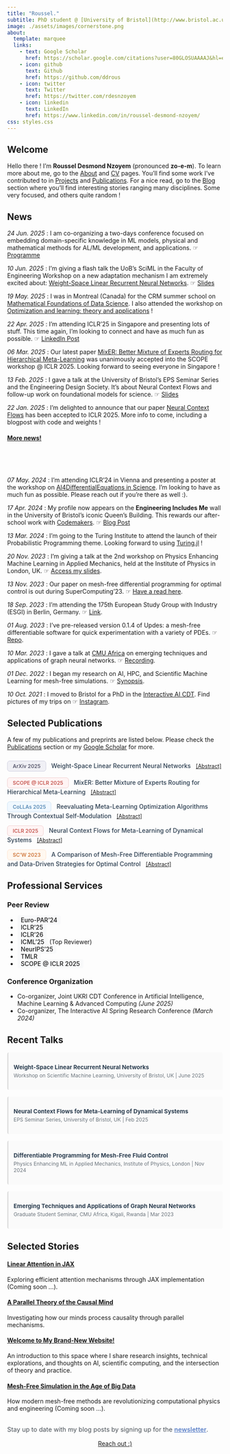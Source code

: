 ```yaml
---
title: "Roussel."
subtitle: PhD student @ [University of Bristol](http://www.bristol.ac.uk/cdt/interactive-ai/current-students/2021-cohort/nzoyem/)
image: ./assets/images/cornerstone.png
about:
  template: marquee
  links:
    - text: Google Scholar
      href: https://scholar.google.com/citations?user=80GLOSUAAAAJ&hl=en
    - icon: github
      text: Github
      href: https://github.com/ddrous
    - icon: twitter
      text: Twitter
      href: https://twitter.com/rdesnzoyem
    - icon: linkedin
      text: LinkedIn
      href: https://www.linkedin.com/in/roussel-desmond-nzoyem/
css: styles.css
---
```


<link rel="stylesheet" href="https://cdnjs.cloudflare.com/ajax/libs/font-awesome/6.4.2/css/all.min.css">
<link href="https://fonts.googleapis.com/css2?family=Fira+Code:wght@400;700&family=Inter:wght@400;600;700&display=swap" rel="stylesheet">

<style>
.venue-badge {
  display: inline-block;
  padding: 4px 12px;
  border-radius: 6px;
  font-weight: 600;
  font-size: 0.85em;
  white-space: nowrap;
  margin-right: 8px;
}

.venue-arxiv {
  background-color: #f0f0f5;
  color: #5a5a6e;
  border: 1px solid #d0d0e0;
}

.venue-iclr {
  background-color: #fff4f4;
  color: #c85a54;
  border: 1px solid #f0d0d0;
}

.venue-collas {
  background-color: #f0f8ff;
  color: #5b8db8;
  border: 1px solid #d0e5f5;
}

.venue-scw {
  background-color: #fff8f0;
  color: #d17a3f;
  border: 1px solid #ffe5d0;
}

.pub-title {
  font-weight: 500;
  color: #2c3e50;
}

.talk-compact {
  margin-bottom: 1rem;
  padding: 0.75rem;
  background-color: #fafafa;
  border-left: 3px solid #e0e0e0;
  border-radius: 4px;
}

.talk-compact strong {
  display: block;
  color: #2c3e50;
  margin-bottom: 0.25rem;
  font-size: 0.95em;
}

.talk-compact span {
  font-size: 0.85em;
  color: #6c757d;
}
</style>

<div class="container">

<!-- ====================================================== -->
<!-- WELCOME SECTION -->
<!-- ====================================================== -->
<section>
<h2><i class="fas fa-hand-sparkles"></i> Welcome</h2>
<p>
Hello there ! I'm <strong>Roussel Desmond Nzoyem</strong> (pronounced <strong>zo-e-m</strong>). To learn more about me, go to the <a href="/about.qmd">About</a> and <a href="/cv.qmd">CV</a> pages. You'll find some work I've contributed to in <a href="/projects.qmd">Projects</a> and <a href="/publications.qmd">Publications</a>. For a nice read, go to the <a href="/posts.qmd">Blog</a> section where you'll find interesting stories ranging many disciplines. Some very focused, and others quite random !
</p>
</section>

<!-- ====================================================== -->
<!-- NEWS SECTION -->
<!-- ====================================================== -->
<section>
<h2><i class="fas fa-bullhorn"></i> News</h2>

<div class="news-item">
<span class="news-date">_24 Jun. 2025_</span> : I am co-organizing a two-days conference focused on embedding domain-specific knowledge in ML models, physical and mathematical methods for AL/ML development, and applications. ☞ <a href="https://cdt-aimlac.org/cdt-conference2025.html" class="external" target="_blank">Programme</a>
</div>
<div class="news-item">
<span class="news-date">_10 Jun. 2025_</span> : I'm giving a flash talk the UoB's SciML in the Faculty of Engineering Workshop on a new adaptation mechanism I am extremely excited about: <a href="https://arxiv.org/abs/2506.01153" class="external" target="_blank">Weight-Space Linear Recurrent Neural Networks</a>. ☞ <a href="https://drive.google.com/file/d/1I2VI_c3pV2xdjeHcSQo4FiyugjY7BIKV/view?usp=sharing" class="external" target="_blank">Slides</a>
</div>
<div class="news-item">
<span class="news-date">_19 May. 2025_</span> : I was in Montreal (Canada) for the CRM summer school on <a href="https://www.crmath.ca/en/activities/#/type/activity/id/3993" class="external" target="_blank">Mathematical Foundations of Data Science</a>. I also attended the workshop on <a href="https://www.crmath.ca/en/activities/#/type/activity/id/3994" class="external" target="_blank">Optimization and learning: theory and applications</a> !
</div>
<div class="news-item">
<span class="news-date">_22 Apr. 2025_</span> : I'm attending ICLR'25 in Singapore and presenting lots of stuff. This time again, I'm looking to connect and have as much fun as possible. ☞ <a href="https://www.linkedin.com/posts/roussel-desmond-nzoyem_iclr2025-ncf-mixer-activity-7318565522189537280-rQEm?utm_source=share&utm_medium=member_desktop&rcm=ACoAAB61F7IBWaLUUAnVeGDAWO94NrKSMXnAWu4" class="external" target="_blank">LinkedIn Post</a>
</div>
<div class="news-item">
<span class="news-date">_06 Mar. 2025_</span> : Our latest paper <a href="https://openreview.net/forum?id=NteuHm0UXw" class="external" target="_blank">MixER: Better Mixture of Experts Routing for Hierarchical Meta-Learning</a> was unanimously accepted into the SCOPE workshop @ ICLR 2025. Looking forward to seeing everyone in Singapore !
</div>
<div class="news-item">
<span class="news-date">_13 Feb. 2025_</span> : I gave a talk at the University of Bristol's EPS Seminar Series and the Engineering Design Society. It's about Neural Context Flows and follow-up work on foundational models for science. ☞ <a href="https://docs.google.com/presentation/d/1bJjbbQAohUw3EmT_N7iTpv5UY-wUvfAN/edit?usp=sharing&ouid=107359549014130993105&rtpof=true&sd=true" class="external" target="_blank">Slides</a>
</div>
<div class="news-item">
<span class="news-date">_22 Jan. 2025_</span> : I'm delighted to announce that our paper <a href="https://openreview.net/forum?id=8vzMLo8LDN" class="external" target="_blank">Neural Context Flows</a> has been accepted to ICLR 2025. More info to come, including a blogpost with code and weights !
</div>

<a data-bs-toggle="collapse" data-bs-target="#collapseExample" aria-expanded="false" aria-controls="collapseExample">
<span role="button"><h4><u>More news!</u></h4></span>
</a> <br>
<div class="collapse" id="collapseExample" style="margin-bottom:1rem;">
<div class="card card-body" style="padding-bottom: 0 !important; margin-bottom: 0 !important;padding-top:2rem;">
<div class="news-item">
<span class="news-date">_07 May. 2024_</span> : I'm attending ICLR'24 in Vienna and presenting a poster at the workshop on <a href="https://ai4diffeqtnsinsci.github.io" class="external" target="_blank">AI4DifferentialEquations in Science</a>. I'm looking to have as much fun as possible. Please reach out if you're there as well :).
</div>
<div class="news-item">
<span class="news-date">_17 Apr. 2024_</span> : My profile now appears on the <strong>Engineering Includes Me</strong> wall in the University of Bristol's iconic Queen's Building. This rewards our after-school work with <a href="https://github.com/ddrous/ks3-project" class="external" target="_blank">Codemakers</a>. ☞ <a href="https://engineering.blogs.bristol.ac.uk/engineering-includes-me-roussel-desmond-nzoyem/" class="external" target="_blank">Blog Post</a>
</div>
<div class="news-item">
<span class="news-date">_13 Mar. 2024_</span> : I'm going to the Turing Institute to attend the launch of their Probabilistic Programming theme. Looking forward to using <a href="https://github.com/TuringLang/Turing.jl" class="external" target="_blank">Turing.jl</a> !
</div>
<div class="news-item">
<span class="news-date">_20 Nov. 2023_</span> : I'm giving a talk at the 2nd workshop on Physics Enhancing Machine Learning in Applied Mechanics, held at the Institute of Physics in London, UK. ☞ <a href="https://drive.google.com/file/d/1DM1rC5qns4UA-MuWNPema72sYnKwcEw7/view?usp=sharing" class="external" target="_blank">Access my slides</a>.
</div>
<div class="news-item">
<span class="news-date">_13 Nov. 2023_</span> : Our paper on mesh-free differential programming for optimal control is out during SuperComputing'23. ☞ <a href="https://dl.acm.org/doi/10.1145/3624062.3626078" class="external" target="_blank">Have a read here</a>.
</div>
<div class="news-item">
<span class="news-date">_18 Sep. 2023_</span> : I'm attending the 175th European Study Group with Industry (ESGI) in Berlin, Germany. ☞ <a href="https://wias-berlin.de/workshops/ESGI-175/#:~:text=Group%20with%20Industry-,Berlin%2C%20September%2018%2D22%2C%202023,modelling%20or%20an%20optimisation%20problem" class="external" target="_blank">Link</a>.
</div>
<div class="news-item">
<span class="news-date">_01 Aug. 2023_</span> : I've pre-released version 0.1.4 of Updes: a mesh-free differentiable software for quick experimentation with a variety of PDEs. ☞ <a href="https://github.com/ddrous/Updec" class="external" target="_blank">Repo</a>.
</div>
<div class="news-item">
<span class="news-date">_10 Mar. 2023_</span> : I gave a talk at <a href="https://www.africa.engineering.cmu.edu" class="external" target="_blank">CMU Africa</a> on emerging techniques and applications of graph neural networks. ☞ <a href="https://youtu.be/ahG-LG0ABRQ" class="external" target="_blank">Recording</a>.
</div>
<div class="news-item">
<span class="news-date">_01 Dec. 2022_</span> : I began my research on AI, HPC, and Scientific Machine Learning for mesh-free simulations. ☞ <a href="http://www.bristol.ac.uk/cdt/interactive-ai/current-students/2021-cohort/nzoyem/" class="external" target="_blank">Synopsis</a>.
</div>
<div class="news-item">
<span class="news-date">_10 Oct. 2021_</span> : I moved to Bristol for a PhD in the <a href="https://www.bristol.ac.uk/cdt/interactive-ai/" class="external" target="_blank">Interactive AI CDT</a>. Find pictures of my trips on ☞ <a href="https://www.instagram.com/roussel_dn/" class="external" target="_blank">Instagram</a>.
</div>
</div>
</div>

</section>

<!-- ====================================================== -->
<!-- SELECTED PUBLICATIONS SECTION -->
<!-- ====================================================== -->
<section>
<h2><i class="fas fa-book-open"></i> Selected Publications</h2>
<p class="note">
A few of my publications and preprints are listed below. Please check the <a href="/publications.qmd">Publications</a> section or my <a href="https://scholar.google.com/citations?user=80GLOSUAAAAJ&hl=en">Google Scholar</a> for more.
</p>

<div style="margin: 1.5rem 0;">
<p style="margin-bottom: 0.75rem;">
<span class="venue-badge venue-arxiv">ArXiv 2025</span>
<span class="pub-title">Weight-Space Linear Recurrent Neural Networks</span>
<a href="publications/nzoyem2025weightspace.qmd" style="margin-left: 0.5rem; font-size: 0.9em;">[Abstract]</a>
</p>

<p style="margin-bottom: 0.75rem;">
<span class="venue-badge venue-iclr">SCOPE @ ICLR 2025</span>
<span class="pub-title">MixER: Better Mixture of Experts Routing for Hierarchical Meta-Learning</span>
<a href="publications/nzoyem2025foundational.qmd" style="margin-left: 0.5rem; font-size: 0.9em;">[Abstract]</a>
</p>

<p style="margin-bottom: 0.75rem;">
<span class="venue-badge venue-collas">CoLLAs 2025</span>
<span class="pub-title">Reevaluating Meta-Learning Optimization Algorithms Through Contextual Self-Modulation</span>
<a href="publications/nzoyem2025reevaluating.qmd" style="margin-left: 0.5rem; font-size: 0.9em;">[Abstract]</a>
</p>

<p style="margin-bottom: 0.75rem;">
<span class="venue-badge venue-iclr">ICLR 2025</span>
<span class="pub-title">Neural Context Flows for Meta-Learning of Dynamical Systems</span>
<a href="publications/nzoyem2025neural.qmd" style="margin-left: 0.5rem; font-size: 0.9em;">[Abstract]</a>
</p>

<p style="margin-bottom: 0.75rem;">
<span class="venue-badge venue-scw">SC'W 2023</span>
<span class="pub-title">A Comparison of Mesh-Free Differentiable Programming and Data-Driven Strategies for Optimal Control</span>
<a href="publications/nzoyem2023comparison.qmd" style="margin-left: 0.5rem; font-size: 0.9em;">[Abstract]</a>
</p>
</div>

</section>


<!-- ====================================================== -->
<!-- SERVICES SECTION -->
<!-- ====================================================== -->
<section>
<h2><i class="fas fa-tasks"></i> Professional Services</h2>

<h3>Peer Review</h3>
<!-- <div class="service-pills">
<span class="conf conf-iclr">ICLR'25</span>
<span class="conf conf-icml">ICML'25 (Top Reviewer)</span>
<span class="conf conf-neurips">NeurIPS'25</span>
<span class="conf conf-tmlr">TMLR</span>
<span class="conf conf-europar">EuroPAR'24</span>
<span class="conf conf-scope">SCOPE @ ICLR 2025</span>
</div> -->
<!-- I've reviewed for top conferences such as: -->

- <span style="background-color: #f8f9fa; padding: 2px 8px; border-radius: 4px; font-weight: 500;">Euro-PAR'24</span>
- <span style="background-color: #f8f9fa; padding: 2px 8px; border-radius: 4px; font-weight: 500;">ICLR'25</span>
- <span style="background-color: #f8f9fa; padding: 2px 8px; border-radius: 4px; font-weight: 500;">ICLR'26</span>
- <span style="background-color: #f8f9fa; padding: 2px 8px; border-radius: 4px; font-weight: 500;">ICML'25</span> (Top Reviewer)
- <span style="background-color: #f8f9fa; padding: 2px 8px; border-radius: 4px; font-weight: 500;">NeurIPS'25</span>
- <span style="background-color: #f8f9fa; padding: 2px 8px; border-radius: 4px; font-weight: 500;">TMLR</span>
- <span style="background-color: #f8f9fa; padding: 2px 8px; border-radius: 4px; font-weight: 500;">SCOPE @ ICLR 2025</span>

<h3>Conference Organization</h3>
<ul class="service-list">
<li>Co-organizer, Joint UKRI CDT Conference in Artificial Intelligence, Machine Learning & Advanced Computing <em>(June 2025)</em></li>
<li>Co-organizer, The Interactive AI Spring Research Conference <em>(March 2024)</em></li>
</ul>
</section>


<!-- ====================================================== -->
<!-- TALKS SECTION -->
<!-- ====================================================== -->
<section>
<h2><i class="fas fa-microphone-alt"></i> Recent Talks</h2>

<div class="talk-compact">
<strong>Weight-Space Linear Recurrent Neural Networks</strong>
<span>Workshop on Scientific Machine Learning, University of Bristol, UK | June 2025</span>
</div>

<div class="talk-compact">
<strong>Neural Context Flows for Meta-Learning of Dynamical Systems</strong>
<span>EPS Seminar Series, University of Bristol, UK | Feb 2025</span>
</div>

<div class="talk-compact">
<strong>Differentiable Programming for Mesh-Free Fluid Control</strong>
<span>Physics Enhancing ML in Applied Mechanics, Institute of Physics, London | Nov 2024</span>
</div>

<div class="talk-compact">
<strong>Emerging Techniques and Applications of Graph Neural Networks</strong>
<span>Graduate Student Seminar, CMU Africa, Kigali, Rwanda | Mar 2023</span>
</div>
</section>



<!-- ====================================================== -->
<!-- SELECTED STORIES SECTION -->
<!-- ====================================================== -->
<section>
<h2><i class="fas fa-feather-alt"></i> Selected Stories</h2>
<div class="story-card">
<h4><a href="/posts/linear-attention-jax/index.qmd">Linear Attention in JAX</a></h4>
<p class="story-description">
Exploring efficient attention mechanisms through JAX implementation (Coming soon ...).
</p>
<!-- <span class="story-status">Coming soon</span> -->
</div>

<div class="story-card">
<h4><a href="/posts/parallel-mind-theory/index.qmd">A Parallel Theory of the Causal Mind</a></h4>
<p class="story-description">
Investigating how our minds process causality through parallel mechanisms.
</p>
</div>
<div class="story-card">
<h4><a href="/posts/welcome/index.qmd">Welcome to My Brand-New Website!</a></h4>
<p class="story-description">
An introduction to this space where I share research insights, technical explorations, and thoughts on AI, scientific computing, and the intersection of theory and practice.
</p>
</div>
<div class="story-card">
<h4><a href="/posts/mesh-free-simulation/index.qmd">Mesh-Free Simulation in the Age of Big Data</a></h4>
<p class="story-description">
How modern mesh-free methods are revolutionizing computational physics and engineering (Coming soon ...).
</p>
<!-- <span class="story-status">Coming soon</span> -->
</div>
<p style="margin-top: 2rem; font-size: 1.05em; color: #495057;">
Stay up to date with my blog posts by signing up for the <a href="/posts.qmd" style="font-weight: 600; color: #5a7fc7;">newsletter</a>.
</p>
</section>

```{=html}
<center> <a href="about.qmd#contact-me" class="btn btn-primary">   Reach out :)  </a> </center>
```
</div>